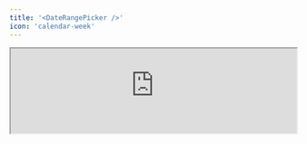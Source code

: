 ```yaml
---
title: '<DateRangePicker />'
icon: 'calendar-week'
---
```


<Frame>
  <iframe
    height={500}
    width='100%'
    src="https://morph-data-components-storybook.netlify.app/iframe.html?args=&globals=&id=input-components-date-picker--date-range-picker-story"
  />
</Frame>

`<DateRangePicker>` は、`defineState()` 関数で宣言した状態に、期間を入力するためのコンポーネントです。

```tsx
import { defineState } from '@morph-data/components';

export const { dateStart, dateEnd } = defineState({ dateStart: undefined, dateEnd: undefined });

<DateRangePicker state={[dateStart, dateEnd]} />
```

## プロパティ

<ParamField path="state" type="[State, State]" required>
  コンポーネントの入力値をバインドするStateオブジェクト。 `defineState()` 関数で宣言した状態を指定してください。長さ2の配列で、開始日と終了日を指定してください。
</ParamField>

